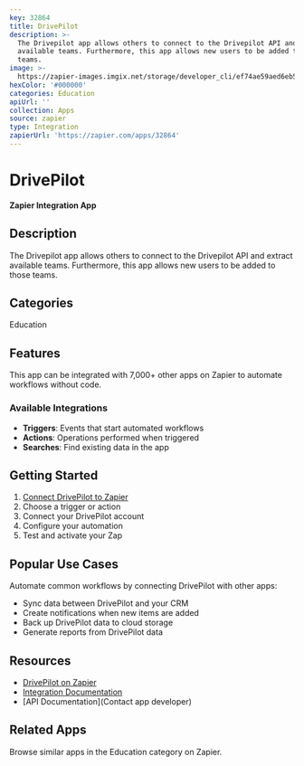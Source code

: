 ```yaml
---
key: 32864
title: DrivePilot
description: >-
  The Drivepilot app allows others to connect to the Drivepilot API and extract
  available teams. Furthermore, this app allows new users to be added to those
  teams.
image: >-
  https://zapier-images.imgix.net/storage/developer_cli/ef74ae59aed6eb591929d174a2bc2a2a.png?auto=format%2Ccompress&ixlib=python-3.0.0&q=50
hexColor: '#000000'
categories: Education
apiUrl: ''
collection: Apps
source: zapier
type: Integration
zapierUrl: 'https://zapier.com/apps/32864'
---
```

# DrivePilot

**Zapier Integration App**

## Description

The Drivepilot app allows others to connect to the Drivepilot API and extract available teams. Furthermore, this app allows new users to be added to those teams.

## Categories

Education

## Features

This app can be integrated with 7,000+ other apps on Zapier to automate workflows without code.

### Available Integrations

- **Triggers**: Events that start automated workflows
- **Actions**: Operations performed when triggered
- **Searches**: Find existing data in the app

## Getting Started

1. [Connect DrivePilot to Zapier](https://zapier.com/apps/32864)
2. Choose a trigger or action
3. Connect your DrivePilot account
4. Configure your automation
5. Test and activate your Zap

## Popular Use Cases

Automate common workflows by connecting DrivePilot with other apps:

- Sync data between DrivePilot and your CRM
- Create notifications when new items are added
- Back up DrivePilot data to cloud storage
- Generate reports from DrivePilot data

## Resources

- [DrivePilot on Zapier](https://zapier.com/apps/32864)
- [Integration Documentation](https://zapier.com/apps/32864/integrations)
- [API Documentation](Contact app developer)

## Related Apps

Browse similar apps in the Education category on Zapier.
